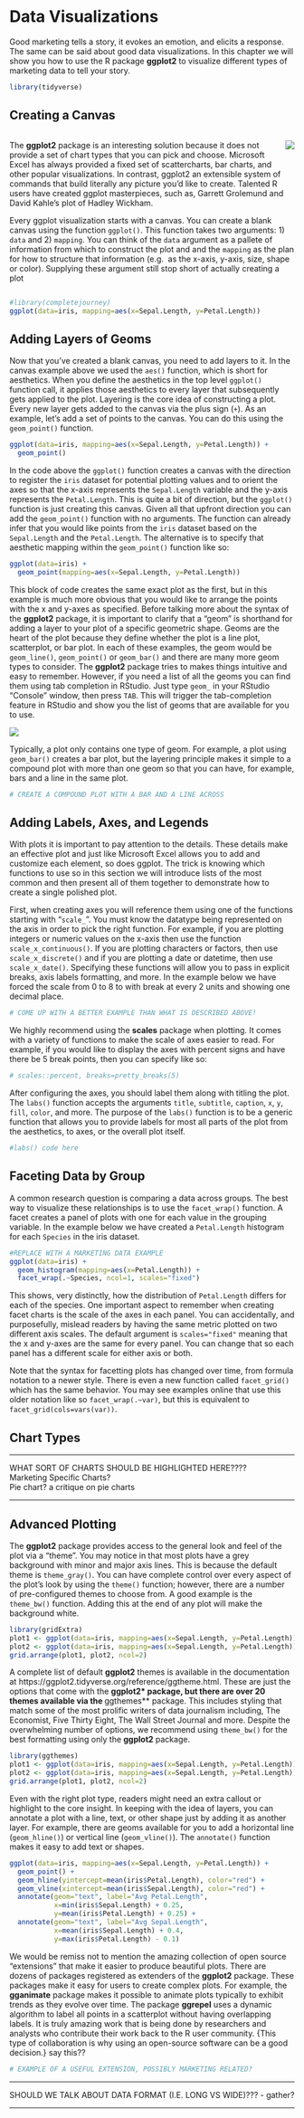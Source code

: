 # Data Visualizations {#dataviz}

Good marketing tells a story, it evokes an emotion, and elicits a response. The same 
can be said about good data visualizations. In this chapter we will show you how 
to use the R package **ggplot2** to visualize different types of marketing data to 
tell your story.

```r
library(tidyverse)
```

## Creating a Canvas

<div style="clear:left;overflow: auto;">
  <img style="float:right;padding-left:20px;padding-bottom:20px;" src="images/ch3-hadley-plot.jpg" />
  The **ggplot2** package is an interesting solution because it does not provide a set of 
  chart types that you can pick and choose. Microsoft Excel has always provided a 
  fixed set of scattercharts, bar charts, and other popular visualizations. 
  In contrast, ggplot2 an extensible system of commands that build literally any 
  picture you'd like to create. Talented R users have created ggplot masterpieces, 
  such as, Garrett Grolemund and David Kahle's plot of Hadley Wickham. 
  
  Every ggplot visualization starts with a canvas. You can create a blank canvas using the 
  function `ggplot()`. This function takes two arguments: 1) `data` and 2) `mapping`. 
  You can think of the `data` argument as a pallete of information from which to construct 
  the plot and and the `mapping` as the plan for how to structure that information (e.g. 
  as the x-axis, y-axis, size, shape or color). Supplying these argument still stop 
  short of actually creating a plot
</div>

```r
#library(completejourney)
ggplot(data=iris, mapping=aes(x=Sepal.Length, y=Petal.Length))
```

## Adding Layers of Geoms

Now that you've created a blank canvas, you need to add layers to it. In the canvas 
example above we used the `aes()` function, which is short for aesthetics. When 
you define the aesthetics in the top level `ggplot()` function call, it applies 
those aesthetics to every layer that subsequently gets applied to the plot. Layering 
is the core idea of constructing a plot. Every new layer gets added to the canvas 
via the plus sign (`+`). As an example, let's add a set of points to the canvas. 
You can do this using the `geom_point()` function. 

```r
ggplot(data=iris, mapping=aes(x=Sepal.Length, y=Petal.Length)) +
  geom_point()
```

In the code above the `ggplot()` function creates a canvas with the direction to 
register the `iris` dataset for potential plotting values and to orient the axes 
so that the x-axis represents the `Sepal.Length` variable and the y-axis represents 
the `Petal.Length`. This is quite a bit of direction, but the `ggplot()` function 
is just creating this canvas. Given all that upfront direction you can add the 
`geom_point()` function with no arguments. The function can already infer that 
you would like points from the `iris` dataset based on the `Sepal.Length` and the 
`Petal.Length`. The alternative is to specify that aesthetic mapping within the 
`geom_point()` function like so: 

```r
ggplot(data=iris) +
  geom_point(mapping=aes(x=Sepal.Length, y=Petal.Length))
```

This block of code creates the same exact plot as the first, but in this example 
is much more obvious that you would like to arrange the points with the x and y-axes 
as specified. Before talking more about the syntax of the **ggplot2** package, 
it is important to clarify that a "geom" is shorthand for adding a layer to your 
plot of a specific geometric shape. Geoms are the heart of the plot because they 
define whether the plot is a line plot, scatterplot, or bar plot. In each of these 
examples, the geom would be `geom_line()`, `geom_point()` or `geom_bar()` and there 
are many more geom types to consider. The **ggplot2** package tries to makes things 
intuitive and easy to remember. However, if you need a list of all the geoms you can 
find them using tab completion in RStudio. Just type `geom_` in your RStudio "Console"
window, then press `TAB`. This will trigger the tab-completion feature in RStudio 
and show you the list of geoms that are available for you to use. 

![](images/ch3-geom-tab-completion.png)

Typically, a plot only contains one type of geom. For example, a plot using `geom_bar()` 
creates a bar plot, but the layering principle makes it simple to a compound plot 
with more than one geom so that you can have, for example, bars and a line in the 
same plot.

```r
# CREATE A COMPOUND PLOT WITH A BAR AND A LINE ACROSS
```

## Adding Labels, Axes, and Legends

With plots it is important to pay attention to the details. These details make an 
effective plot and just like Microsoft Excel allows you to add and customize each 
element, so does ggplot. The trick is knowing which functions to use so in this 
section we will introduce lists of the most common and then present all of them 
together to demonstrate how to create a single polished plot. 

First, when creating axes you will reference them using one of the functions 
starting with "`scale_`". You must know the datatype being represented on the axis 
in order to pick the right function. For example, if you are plotting integers or 
numeric values on the x-axis then use the function `scale_x_continuous()`. If you 
are plotting characters or factors, then use `scale_x_discrete()` and if you are 
plotting a date or datetime, then use `scale_x_date()`. Specifying these functions 
will allow you to pass in explicit breaks, axis labels formatting, and more. In the 
example below we have forced the scale from 0 to 8 to with break at every 2 units
and showing one decimal place.

```r
# COME UP WITH A BETTER EXAMPLE THAN WHAT IS DESCRIBED ABOVE!
```

We highly recommend using the **scales** package when plotting. It comes with a variety 
of functions to make the scale of axes easier to read. For example, if you would like 
to display the axes with percent signs and have there be 5 break points, then you 
can specify like so: 

```r
# scales::percent, breaks=pretty_breaks(5)
```

After configuring the axes, you should label them along with titling the plot. The 
`labs()` function accepts the arguments `title`, `subtitle`, `caption`, `x`, `y`, 
`fill`, `color`, and more. The purpose of the `labs()` function is to be a generic 
function that allows you to provide labels for most all parts of the plot from the 
aesthetics, to axes, or the overall plot itself.

```r
#labs() code here
```

## Faceting Data by Group

A common research question is comparing a data across groups. The best way to 
visualize these relationships is to use the `facet_wrap()` function. A facet 
creates a panel of plots with one for each value in the grouping variable. In the 
example below we have created a `Petal.Length` histogram for each `Species` in the 
iris dataset.

```r
#REPLACE WITH A MARKETING DATA EXAMPLE
ggplot(data=iris) + 
  geom_histogram(mapping=aes(x=Petal.Length)) + 
  facet_wrap(.~Species, ncol=1, scales="fixed")
```

This shows, very distinctly, how the distribution of `Petal.Length` differs for 
each of the species. One important aspect to remember when creating facet charts 
is the scale of the axes in each panel. You can accidentally, and purposefully, 
mislead readers by having the same metric plotted on two different axis scales. 
The default argument is `scales="fixed"` meaning that the x and y-axes are the 
same for every panel. You can change that so each panel has a different scale for 
either axis or both.

Note that the syntax for facetting plots has changed over time, from formula notation 
to a newer style. There is even a new function called `facet_grid()` which has the 
same behavior. You may see examples online that use this older notation like so 
`facet_wrap(.~var)`, but this is equivalent to `facet_grid(cols=vars(var))`.

## Chart Types

*****
WHAT SORT OF CHARTS SHOULD BE HIGHLIGHTED HERE????  
Marketing Specific Charts?  
Pie chart? a critique on pie charts  

*****

## Advanced Plotting

The **ggplot2** package provides access to the general look and feel of the plot 
via a "theme". You may notice in that most plots have a grey background with minor 
and major axis lines. This is because the default theme is `theme_gray()`. You can 
have complete control over every aspect of the plot's look by using the `theme()` 
function; however, there are a number of pre-configured themes to choose from. A 
good example is the `theme_bw()` function. Adding this at the end of any plot will 
make the background white. 

```r
library(gridExtra)
plot1 <- ggplot(data=iris, mapping=aes(x=Sepal.Length, y=Petal.Length)) + geom_point()
plot2 <- ggplot(data=iris, mapping=aes(x=Sepal.Length, y=Petal.Length)) + geom_point() + theme_bw()
grid.arrange(plot1, plot2, ncol=2)
```

A complete list of default **ggplot2** themes is available in the documentation at 
https://ggplot2.tidyverse.org/reference/ggtheme.html. These are just the options 
that come with the **ggplot2* package, but there are over 20 themes available via 
the **ggthemes** package. This includes styling that match some of the most prolific 
writers of data journalism including, The Economist, Five Thirty Eight, The Wall 
Street Journal and more. Despite the overwhelming number of options, we recommend 
using `theme_bw()` for the best formatting using only the **ggplot2** package. 

```r
library(ggthemes)
plot1 <- ggplot(data=iris, mapping=aes(x=Sepal.Length, y=Petal.Length)) + geom_point()
plot2 <- ggplot(data=iris, mapping=aes(x=Sepal.Length, y=Petal.Length)) + geom_point() + theme_wsj()
grid.arrange(plot1, plot2, ncol=2)
```

Even with the right plot type, readers might need an extra callout or highlight to 
the core insight. In keeping with the idea of layers, you can annotate a plot with 
a line, text, or other shape just by adding it as another layer. For example, there 
are geoms available for you to add a horizontal line (`geom_hline()`) or vertical 
line (`geom_vline()`). The `annotate()` function makes it easy to add text or shapes.

```r
ggplot(data=iris, mapping=aes(x=Sepal.Length, y=Petal.Length)) + 
  geom_point() + 
  geom_hline(yintercept=mean(iris$Petal.Length), color="red") +
  geom_vline(xintercept=mean(iris$Sepal.Length), color="red") + 
  annotate(geom="text", label="Avg Petal.Length", 
           x=min(iris$Sepal.Length) + 0.25, 
           y=mean(iris$Petal.Length) + 0.25) + 
  annotate(geom="text", label="Avg Sepal.Length", 
           x=mean(iris$Sepal.Length) + 0.4, 
           y=max(iris$Petal.Length) - 0.1)
```

We would be remiss not to mention the amazing collection of open source "extensions" 
that make it easier to produce beautiful plots. There are dozens of packages registered 
as extenders of the **ggplot2** package. These packages make it easy for users to 
create complex plots. For example, the **gganimate** package makes it possible to 
animate plots typically to exhibit trends as they evolve over time. The package 
**ggrepel** uses a dynamic algorithm to label all points in a scatterplot without 
having overlapping labels. It is truly amazing work that is being done by researchers 
and analysts who contribute their work back to the R user community. {This type of 
collaboration is why using an open-source software can be a good decision.} say this??

```r
# EXAMPLE OF A USEFUL EXTENSION, POSSIBLY MARKETING RELATED?
```


*****
SHOULD WE TALK ABOUT DATA FORMAT (I.E. LONG VS WIDE)??? - gather?  

*****
